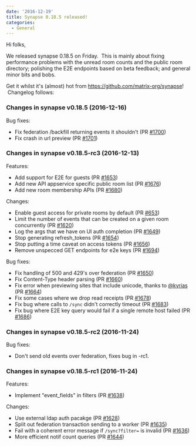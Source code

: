```yaml
---
date: '2016-12-19'
title: Synapse 0.18.5 released!
categories:
  - General
---
```


Hi folks,

We released synapse 0.18.5 on Friday.  This is mainly about fixing performance problems with the unread room counts and the public room directory; polishing the E2E endpoints based on beta feedback; and general minor bits and bobs.

Get it whilst it's (almost) hot from <a href="https://github.com/matrix-org/synapse">https://github.com/matrix-org/synapse</a>!  Changelog follows:
<h3>Changes in synapse v0.18.5 (2016-12-16)</h3>
Bug fixes:
<ul>
 	<li>Fix federation /backfill returning events it shouldn't (PR <a class="issue-link js-issue-link" href="https://github.com/matrix-org/synapse/pull/1700" data-url="https://github.com/matrix-org/synapse/issues/1700" data-id="195535459" data-error-text="Failed to load issue title" data-permission-text="Issue title is private">#1700</a>)</li>
 	<li>Fix crash in url preview (PR <a class="issue-link js-issue-link" href="https://github.com/matrix-org/synapse/pull/1701" data-url="https://github.com/matrix-org/synapse/issues/1701" data-id="195654621" data-error-text="Failed to load issue title" data-permission-text="Issue title is private">#1701</a>)</li>
</ul>
<h3>Changes in synapse v0.18.5-rc3 (2016-12-13)</h3>
Features:
<ul>
 	<li>Add support for E2E for guests (PR <a class="issue-link js-issue-link" href="https://github.com/matrix-org/synapse/pull/1653" data-url="https://github.com/matrix-org/synapse/issues/1653" data-id="191729740" data-error-text="Failed to load issue title" data-permission-text="Issue title is private">#1653</a>)</li>
 	<li>Add new API appservice specific public room list (PR <a class="issue-link js-issue-link" href="https://github.com/matrix-org/synapse/pull/1676" data-url="https://github.com/matrix-org/synapse/issues/1676" data-id="193810881" data-error-text="Failed to load issue title" data-permission-text="Issue title is private">#1676</a>)</li>
 	<li>Add new room membership APIs (PR <a class="issue-link js-issue-link" href="https://github.com/matrix-org/synapse/pull/1680" data-url="https://github.com/matrix-org/synapse/issues/1680" data-id="194337450" data-error-text="Failed to load issue title" data-permission-text="Issue title is private">#1680</a>)</li>
</ul>
Changes:
<ul>
 	<li>Enable guest access for private rooms by default (PR <a class="issue-link js-issue-link" href="https://github.com/matrix-org/synapse/pull/653" data-url="https://github.com/matrix-org/synapse/issues/653" data-id="141629328" data-error-text="Failed to load issue title" data-permission-text="Issue title is private">#653</a>)</li>
 	<li>Limit the number of events that can be created on a given room concurrently (PR <a class="issue-link js-issue-link" href="https://github.com/matrix-org/synapse/pull/1620" data-url="https://github.com/matrix-org/synapse/issues/1620" data-id="188559220" data-error-text="Failed to load issue title" data-permission-text="Issue title is private">#1620</a>)</li>
 	<li>Log the args that we have on UI auth completion (PR <a class="issue-link js-issue-link" title="Log the args that we have on UI auth completion" href="https://github.com/matrix-org/synapse/pull/1649" data-id="191480434" data-error-text="Failed to load issue title" data-permission-text="Issue title is private">#1649</a>)</li>
 	<li>Stop generating refresh_tokens (PR <a class="issue-link js-issue-link" href="https://github.com/matrix-org/synapse/pull/1654" data-url="https://github.com/matrix-org/synapse/issues/1654" data-id="191730725" data-error-text="Failed to load issue title" data-permission-text="Issue title is private">#1654</a>)</li>
 	<li>Stop putting a time caveat on access tokens (PR <a class="issue-link js-issue-link" href="https://github.com/matrix-org/synapse/pull/1656" data-url="https://github.com/matrix-org/synapse/issues/1656" data-id="191962876" data-error-text="Failed to load issue title" data-permission-text="Issue title is private">#1656</a>)</li>
 	<li>Remove unspecced GET endpoints for e2e keys (PR <a class="issue-link js-issue-link" href="https://github.com/matrix-org/synapse/pull/1694" data-url="https://github.com/matrix-org/synapse/issues/1694" data-id="194929277" data-error-text="Failed to load issue title" data-permission-text="Issue title is private">#1694</a>)</li>
</ul>
Bug fixes:
<ul>
 	<li>Fix handling of 500 and 429's over federation (PR <a class="issue-link js-issue-link" href="https://github.com/matrix-org/synapse/pull/1650" data-url="https://github.com/matrix-org/synapse/issues/1650" data-id="191542366" data-error-text="Failed to load issue title" data-permission-text="Issue title is private">#1650</a>)</li>
 	<li>Fix Content-Type header parsing (PR <a class="issue-link js-issue-link" href="https://github.com/matrix-org/synapse/pull/1660" data-url="https://github.com/matrix-org/synapse/issues/1660" data-id="192589052" data-error-text="Failed to load issue title" data-permission-text="Issue title is private">#1660</a>)</li>
 	<li>Fix error when previewing sites that include unicode, thanks to <a class="user-mention" href="https://github.com/kyrias">@kyrias</a> (PR <a class="issue-link js-issue-link" href="https://github.com/matrix-org/synapse/pull/1664" data-url="https://github.com/matrix-org/synapse/issues/1664" data-id="192830301" data-error-text="Failed to load issue title" data-permission-text="Issue title is private">#1664</a>)</li>
 	<li>Fix some cases where we drop read receipts (PR <a class="issue-link js-issue-link" href="https://github.com/matrix-org/synapse/pull/1678" data-url="https://github.com/matrix-org/synapse/issues/1678" data-id="194321090" data-error-text="Failed to load issue title" data-permission-text="Issue title is private">#1678</a>)</li>
 	<li>Fix bug where calls to <code>/sync</code> didn't correctly timeout (PR <a class="issue-link js-issue-link" href="https://github.com/matrix-org/synapse/pull/1683" data-url="https://github.com/matrix-org/synapse/issues/1683" data-id="194627488" data-error-text="Failed to load issue title" data-permission-text="Issue title is private">#1683</a>)</li>
 	<li>Fix bug where E2E key query would fail if a single remote host failed (PR <a class="issue-link js-issue-link" href="https://github.com/matrix-org/synapse/pull/1686" data-url="https://github.com/matrix-org/synapse/issues/1686" data-id="194665373" data-error-text="Failed to load issue title" data-permission-text="Issue title is private">#1686</a>)</li>
</ul>
<h3>Changes in synapse v0.18.5-rc2 (2016-11-24)</h3>
Bug fixes:
<ul>
 	<li>Don't send old events over federation, fixes bug in -rc1.</li>
</ul>
<h3>Changes in synapse v0.18.5-rc1 (2016-11-24)</h3>
Features:
<ul>
 	<li>Implement "event_fields" in filters (PR <a class="issue-link js-issue-link" href="https://github.com/matrix-org/synapse/pull/1638" data-url="https://github.com/matrix-org/synapse/issues/1638" data-id="190978482" data-error-text="Failed to load issue title" data-permission-text="Issue title is private">#1638</a>)</li>
</ul>
Changes:
<ul>
 	<li>Use external ldap auth pacakge (PR <a class="issue-link js-issue-link" href="https://github.com/matrix-org/synapse/pull/1628" data-url="https://github.com/matrix-org/synapse/issues/1628" data-id="189389095" data-error-text="Failed to load issue title" data-permission-text="Issue title is private">#1628</a>)</li>
 	<li>Split out federation transaction sending to a worker (PR <a class="issue-link js-issue-link" href="https://github.com/matrix-org/synapse/pull/1635" data-url="https://github.com/matrix-org/synapse/issues/1635" data-id="190696205" data-error-text="Failed to load issue title" data-permission-text="Issue title is private">#1635</a>)</li>
 	<li>Fail with a coherent error message if <code>/sync?filter=</code> is invalid (PR <a class="issue-link js-issue-link" href="https://github.com/matrix-org/synapse/pull/1636" data-url="https://github.com/matrix-org/synapse/issues/1636" data-id="190714631" data-error-text="Failed to load issue title" data-permission-text="Issue title is private">#1636</a>)</li>
 	<li>More efficient notif count queries (PR <a class="issue-link js-issue-link" href="https://github.com/matrix-org/synapse/pull/1644" data-url="https://github.com/matrix-org/synapse/issues/1644" data-id="191311986" data-error-text="Failed to load issue title" data-permission-text="Issue title is private">#1644</a>)</li>
</ul>
